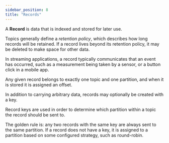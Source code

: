 ```yaml
---
sidebar_position: 8
title: "Records"
---
```


A **Record** is data that is indexed and stored for later use.

Topics generally define a _retention policy_, which describes how long records will be retained.
If a record lives beyond its retention policy, it may be deleted to make space for other data.

In streaming applications, a record typically communicates  that an
event has occurred, such as a measurement being taken by a sensor, or a button click in
a mobile app.

Any given record belongs to exactly one topic and one partition, and
when it is stored it is assigned an offset.

In addition to carrying arbitrary data, records may optionally be created with a key.

Record keys are used in order to determine which partition within a topic the record
should be sent to.

The golden rule is: any two records with the same key are always
sent to the same partition. If a record does not have a key, it is assigned to a
partition based on some configured strategy, such as round-robin.
